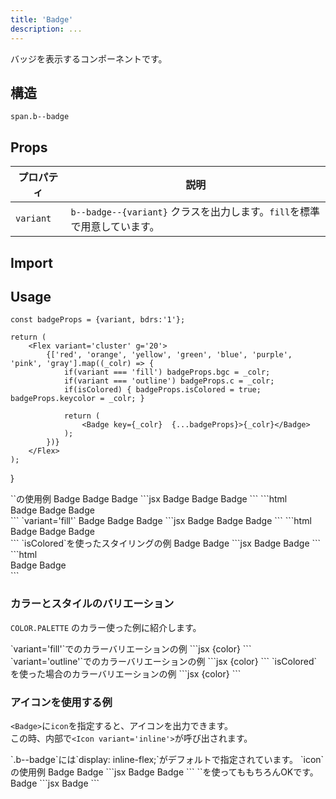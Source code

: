 ```yaml
---
title: 'Badge'
description: ...
---
```



バッジを表示するコンポーネントです。

## 構造
```pug
span.b--badge
```

## Props

| プロパティ | 説明 |
|---|---|
|`variant`| `b--badge--{variant}` クラスを出力します。`fill`を標準で用意しています。|


## Import

<ImportPackage component='Badge' />

## Usage

	const badgeProps = {variant, bdrs:'1'};

	return (
		<Flex variant='cluster' g='20'>
			{['red', 'orange', 'yellow', 'green', 'blue', 'purple', 'pink', 'gray'].map((_colr) => {
				if(variant === 'fill') badgeProps.bgc = _colr;
				if(variant === 'outline') badgeProps.c = _colr;
				if(isColored) { badgeProps.isColored = true; badgeProps.keycolor = _colr; }

				return (
					<Badge key={_colr}  {...badgeProps}>{_colr}</Badge>
				);
			})}
		</Flex>
	);
}



<Preview>
	<PreviewTitle>`<Badge>`の使用例</PreviewTitle>
	<PreviewArea p='30' isShadow={0}>
		<Flex variant='cluster' g='20'>
			<Badge bdrs='2'>Badge</Badge>
			<Badge c='blue' bdrs='2'>Badge</Badge>
			<Badge c='#549005' bdrs='99'>Badge</Badge>
		</Flex>
	</PreviewArea>
	<PreviewCode slot='tab' label='JSX'>
		```jsx
		<Flex variant='cluster' g='20'>
			<Badge bdrs='2'>Badge</Badge>
			<Badge c='blue' bdrs='2'>Badge</Badge>
			<Badge c='#549005' bdrs='99'>Badge</Badge>
		</Flex>
		```
	</PreviewCode>
	<PreviewCode slot='tab' label='HTML'>
		```html
		<div class="l--flex l--flex--cluster -g:20">
			<span class="b--badge -bdrs:2">Badge</span>
			<span class="b--badge -c: -bdrs:2" style="--c:var(--blue)">Badge</span>
			<span class="b--badge -c: -bdrs:99" style="--c:#549005;">Badge</span>
		</div>
		```
	</PreviewCode>
</Preview>

<Preview>
	<PreviewTitle>`variant='fill'`</PreviewTitle>
	<PreviewArea p='30' isShadow={0}>
		<Flex variant='cluster' g='20'>
			<Badge variant='fill' bdrs='2'>Badge</Badge>
			<Badge variant='fill' bgc='blue' bdrs='2'>Badge</Badge>
			<Badge variant='fill' bgc='#549005' bdrs='99'>Badge</Badge>
		</Flex>
	</PreviewArea>
	<PreviewCode slot='tab' label='JSX'>
		```jsx
		<Flex variant='cluster' g='20'>
			<Badge variant='fill' bdrs='2'>Badge</Badge>
			<Badge variant='fill' bgc='blue' bdrs='2'>Badge</Badge>
			<Badge variant='fill' bgc='#549005' bdrs='99'>Badge</Badge>
		</Flex>
		```
	</PreviewCode>
	<PreviewCode slot='tab' label='HTML'>
		```html
		<div class="l--flex l--flex--cluster -g:20">
			<span class="b--badge b--badge--fill -bdrs:2">Badge</span>
			<span class="b--badge b--badge--fill -bgc: -bdrs:2" style="--bgc:var(--blue)">Badge</span>
			<span class="b--badge b--badge--fill -bgc: -bdrs:99" style="--bgc:#549005;">Badge</span>
		</div>
		```
	</PreviewCode>
</Preview>

	
<Preview>
	<PreviewTitle>`isColored`を使ったスタイリングの例</PreviewTitle>
	<PreviewArea p='30' isShadow={0}>
		<Flex variant='cluster' g='20'>
			<Badge isColored keycolor='blue' bdrs='2'>Badge</Badge>
			<Badge isColored keycolor='#549005' bdrs='99'>Badge</Badge>
		</Flex>
	</PreviewArea>
	<PreviewCode slot='tab' label='JSX'>
		```jsx
		<Flex variant='cluster' g='20'>
			<Badge isColored keycolor='blue' bdrs='2'>Badge</Badge>
			<Badge isColored keycolor='#549005' bdrs='99'>Badge</Badge>
		</Flex>
		```
	</PreviewCode>
	<PreviewCode slot='tab' label='HTML'>
		```html
		<div class="l--flex l--flex--cluster -g:20">
			<span class="b--badge is--colored -bdrs:2" style="--keycolor:var(--blue)">Badge</span>
			<span class="b--badge is--colored -bdrs:99" style="--keycolor:#549005">Badge</span>
		</div>
		```
	</PreviewCode>
</Preview>


### カラーとスタイルのバリエーション

`COLOR.PALETTE` のカラー使った例に紹介します。

<Preview>
	<PreviewTitle>`variant='fill'`でのカラーバリエーションの例</PreviewTitle>
	<PreviewArea p='30'>
		<ColorDemos variant='fill' />
	</PreviewArea>
	<PreviewCode slot='tab' label='JSX'>
		```jsx
		<Badge variant='fill' bgc={color} bdrs='1'>{color}</Badge>
		```
	</PreviewCode>
</Preview>

<Preview> 
	<PreviewTitle>`variant='outline'`でのカラーバリエーションの例</PreviewTitle>
	<PreviewArea p='30'>
		<ColorDemos variant='outline' />
	</PreviewArea>
	<PreviewCode slot='tab' label='JSX'>
		```jsx
		<Badge variant='outline' c={color}  bdrs='1'>{color}</Badge>
		```
	</PreviewCode>
</Preview>

<Preview>
	<PreviewTitle>`isColored`を使った場合のカラーバリエーションの例</PreviewTitle>
	<PreviewArea p='30' isShadow={0}>
		<ColorDemos isColored  />
	</PreviewArea>
	<PreviewCode slot='tab' label='JSX'>
		```jsx
		<Badge isColored keycolor={color} bdrs='1'>{color}</Badge>
		```
	</PreviewCode>
</Preview>




### アイコンを使用する例

`<Badge>`に`icon`を指定すると、アイコンを出力できます。  
この時、内部で`<Icon variant='inline'>`が呼び出されます。

<Callout type='info'>
`.b--badge`には`display: inline-flex;`がデフォルトで指定されています。
</Callout>

<Preview>
	<PreviewTitle>`icon`の使用例</PreviewTitle>
	<PreviewArea p='20'>
		<Flex g='30' ai='c'>
			<Badge icon='star' g='5' ai='c' bdrs='2'>Badge</Badge>
			<Badge variant='fill' icon={Book} g='5' ai='c' bdrs='2'>Badge</Badge>
		</Flex>
	</PreviewArea>
<PreviewCode slot='tab' label='JSX'>
```jsx
<Flex g='30' ai='c'>
	<Badge icon='star' g='5' ai='c' bdrs='2'>Badge</Badge>
	<Badge variant='fill' icon={Book} g='5' ai='c' bdrs='2'>Badge</Badge>
</Flex>
```
</PreviewCode>
</Preview>

<Preview>
	<PreviewTitle>`<Icon>`を使ってももちろんOKです。</PreviewTitle>
	<PreviewArea p='20'>
		<Badge g='5' ai='c' bdrs='2'><Icon icon={Cat} size='1.25em'/>Badge</Badge>
	</PreviewArea>
<PreviewCode slot='tab' label='JSX'>
```jsx
<Badge g='5' ai='c' bdrs='2'><Icon icon={Cat} size='1.25em'/>Badge</Badge>
```
</PreviewCode>
</Preview>

